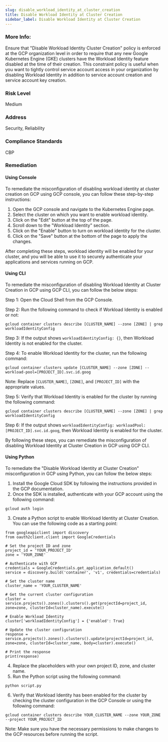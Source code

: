 ```yaml
---
slug: disable_workload_identity_at_cluster_creation
title: Disable Workload Identity at Cluster Creation
sidebar_label: Disable Workload Identity at Cluster Creation
---
```


### More Info:

Ensure that "Disable Workload Identity Cluster Creation" policy is enforced at the GCP organization level in order to require that any new Google Kubernetes Engine (GKE) clusters have the Workload Identity feature disabled at the time of their creation. This constraint policy is useful when you want to tightly control service account access in your organization by disabling Workload Identity in addition to service account creation and service account key creation.

### Risk Level

Medium

### Address

Security, Reliability

### Compliance Standards

CBP
### Remediation

#### Using Console

To remediate the misconfiguration of disabling workload identity at cluster creation on GCP using GCP console, you can follow these step-by-step instructions:

1. Open the GCP console and navigate to the Kubernetes Engine page.
2. Select the cluster on which you want to enable workload identity.
3. Click on the "Edit" button at the top of the page.
4. Scroll down to the "Workload Identity" section.
5. Click on the "Enable" button to turn on workload identity for the cluster.
6. Click on the "Save" button at the bottom of the page to apply the changes.

After completing these steps, workload identity will be enabled for your cluster, and you will be able to use it to securely authenticate your applications and services running on GCP.

#### Using CLI

To remediate the misconfiguration of disabling Workload Identity at Cluster Creation in GCP using GCP CLI, you can follow the below steps:

Step 1: Open the Cloud Shell from the GCP Console.

Step 2: Run the following command to check if Workload Identity is enabled or not:
```
gcloud container clusters describe [CLUSTER_NAME] --zone [ZONE] | grep workloadIdentityConfig
```

Step 3: If the output shows `workloadIdentityConfig: {}`, then Workload Identity is not enabled for the cluster.

Step 4: To enable Workload Identity for the cluster, run the following command:
```
gcloud container clusters update [CLUSTER_NAME] --zone [ZONE] --workload-pool=[PROJECT_ID].svc.id.goog
```
Note: Replace `[CLUSTER_NAME]`, `[ZONE]`, and `[PROJECT_ID]` with the appropriate values.

Step 5: Verify that Workload Identity is enabled for the cluster by running the following command:
```
gcloud container clusters describe [CLUSTER_NAME] --zone [ZONE] | grep workloadIdentityConfig
```

Step 6: If the output shows `workloadIdentityConfig: workloadPool: [PROJECT_ID].svc.id.goog`, then Workload Identity is enabled for the cluster.

By following these steps, you can remediate the misconfiguration of disabling Workload Identity at Cluster Creation in GCP using GCP CLI.

#### Using Python

To remediate the "Disable Workload Identity at Cluster Creation" misconfiguration in GCP using Python, you can follow the below steps:

1. Install the Google Cloud SDK by following the instructions provided in the GCP documentation.
2. Once the SDK is installed, authenticate with your GCP account using the following command:
```
gcloud auth login
```
3. Create a Python script to enable Workload Identity at Cluster Creation. You can use the following code as a starting point:
```
from googleapiclient import discovery
from oauth2client.client import GoogleCredentials

# Set the project ID and zone
project_id = 'YOUR_PROJECT_ID'
zone = 'YOUR_ZONE'

# Authenticate with GCP
credentials = GoogleCredentials.get_application_default()
service = discovery.build('container', 'v1', credentials=credentials)

# Set the cluster name
cluster_name = 'YOUR_CLUSTER_NAME'

# Get the current cluster configuration
cluster = service.projects().zones().clusters().get(projectId=project_id, zone=zone, clusterId=cluster_name).execute()

# Enable Workload Identity
cluster['workloadIdentityConfig'] = {'enabled': True}

# Update the cluster configuration
response = service.projects().zones().clusters().update(projectId=project_id, zone=zone, clusterId=cluster_name, body=cluster).execute()

# Print the response
print(response)
```
4. Replace the placeholders with your own project ID, zone, and cluster name.
5. Run the Python script using the following command:
```
python script.py
```
6. Verify that Workload Identity has been enabled for the cluster by checking the cluster configuration in the GCP Console or using the following command:
```
gcloud container clusters describe YOUR_CLUSTER_NAME --zone YOUR_ZONE --project YOUR_PROJECT_ID
```

Note: Make sure you have the necessary permissions to make changes to the GCP resources before running the script.



